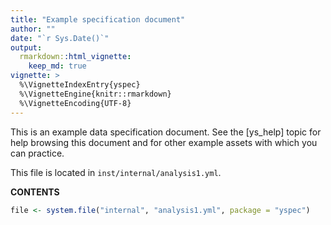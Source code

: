 ```yaml
---
title: "Example specification document"
author: ""
date: "`r Sys.Date()`"
output: 
  rmarkdown::html_vignette: 
    keep_md: true
vignette: >
  %\VignetteIndexEntry{yspec}
  %\VignetteEngine{knitr::rmarkdown}
  %\VignetteEncoding{UTF-8}
---
```



This is an example data specification document.  See the [ys_help]
topic for help browsing this document and for other example assets with which
you can practice. 

This file is located in `inst/internal/analysis1.yml`.

__CONTENTS__


```r
file <- system.file("internal", "analysis1.yml", package = "yspec")
```


```yaml

```



